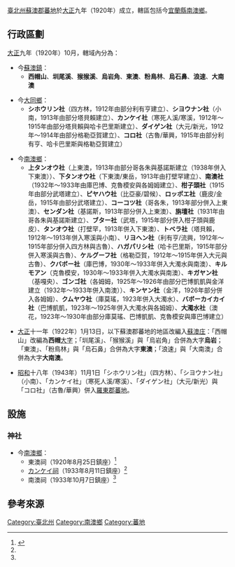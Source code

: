 {{noteTA
|1=zh-hans:庄; zh-hant:庄;
}}
[[臺北州|臺北州]][[蘇澳郡|蘇澳郡]][[蕃地|蕃地]]於[[大正|大正]]九年（1920年）成立，轄區包括今[[宜蘭縣|宜蘭縣]][[南澳鄉|南澳鄉]]。

==行政區劃==
[[大正|大正]]九年（1920年）10月，轄域內分為：

*今[[蘇澳鎮_(台灣)|蘇澳鎮]]：
**'''西帽山'''、'''圳尾溪'''、'''猴猴溪'''、'''烏岩角'''、'''東澳'''、'''粉鳥林'''、'''烏石鼻'''、'''浪速'''、'''大南澳'''

*今[[大同鄉_(台灣)|大同鄉]]：
**'''シホウリン社'''（四方林，1912年由部分利有亨建立）、'''シヨウナン社'''（小南，1913年由部分塔貝賴建立）、'''カンケイ社'''（寒死人溪/寒溪，1912年～1915年由部分塔貝賴與哈卡巴里斯建立）、'''ダイゲン社'''（大元/新光，1912年～1914年由部分格勒亞賀建立）、'''コロ社'''（古魯/華興，1915年由部分利有亨、哈卡巴里斯與格勒亞賀建立）

*今[[南澳鄉|南澳鄉]]：
**'''上タンオウ社'''（上東澳，1913年由部分哥各朱與基諾斯建立（1938年併入下東澳））、'''下タンオウ社'''（下東澳/東岳，1913年由打壁罕建立）、'''南澳社'''（1932年～1933年由庫巴博、克魯模安與各姆姆建立）、'''柑子頭社'''（1915年由部分武塔建立）、'''ピヤハウ社'''（比亞豪/碧候）、'''ロッポエ社'''（鹿皮/金岳，1915年由部分武塔建立）、'''コーコツ社'''（哥各朱，1913年部分併入上東澳）、'''センダン社'''（基諾斯，1913年部分併入上東澳）、'''旃壇社'''（1931年由哥各朱與基諾斯建立）、'''ブター社'''（武塔，1915年部分併入柑子頭與鹿皮）、'''タンオウ社'''（打壁罕，1913年併入下東澳）、'''トベラ社'''（塔貝賴，1912年～1913年併入寒溪與小南）、'''リヨヘン社'''（利有亨/流興，1912年～1915年部分併入四方林與古魯）、'''ハガパリシ社'''（哈卡巴里斯，1915年部分併入寒溪與古魯）、'''ケルグーフ社'''（格勒亞賀，1912年～1915年併入大元與古魯）、'''クバボー社'''（庫巴博，1930年～1933年併入大濁水與南澳）、'''キルモアン'''（克魯模安，1930年～1933年併入大濁水與南澳）、'''キガヤン社'''（基嘎央）、'''ゴンゴ社'''（各姆姆，1925年～1926年由部分巴博凱凱與金洋建立（1932年～1933年併入南澳））、'''キンヤン社'''（金洋，1926年部分併入各姆姆）、'''クムヤウ社'''（庫莫瑤，1923年併入大濁水）、'''バボーカイカイ社'''（巴博凱凱，1923年～1925年併入大濁水與各姆姆）、'''大濁水社'''（澳花，1923年～1930年由部分庫莫瑤、巴博凱凱、克魯模安與庫巴博建立）

*[[大正|大正]]十一年（1922年）1月13日，以下蘇澳郡蕃地的地區改編入[[蘇澳街|蘇澳庄]]：「西帽山」改編為'''西帽'''[[大字|大字]]；「圳尾溪」、「猴猴溪」與「烏岩角」合併為大字'''烏岩'''；「東澳」、「粉鳥林」與「烏石鼻」合併為大字'''東澳'''；「浪速」與「大南澳」合併為大字'''大南澳'''。

*[[昭和|昭和]]十八年（1943年）11月1日「シホウリン社」（四方林）、「シヨウナン社」（小南）、「カンケイ社」（寒死人溪/寒溪）、「ダイゲン社」（大元/新光）與「コロ社」（古魯/華興）併入[[羅東郡|羅東郡]][[蕃地_(羅東郡)|蕃地]]。

==設施==
===神社===
*今[[南澳鄉|南澳鄉]]：
**東澳祠（1920年8月25日鎮座）<ref name ="遠渡來台的日本諸神">{{cite book |author=金子展也 |translator=陳嫻若 |title=《遠渡來台的日本諸神》 |year=2020 |publisher=野人文化 |location=[[新北市|新北市]] |isbn=9789863844372 |language=zh-tw}}</ref>{{Rp|295}}
**[[寒溪神社遺跡|カンケイ祠]]（1933年8月11日鎮座）<ref name ="遠渡來台的日本諸神"/>{{Rp|296}}
**南澳祠（1933年10月7日鎮座）<ref name ="遠渡來台的日本諸神"/>{{Rp|297}}

==參考來源==
{{reflist}}

{{蘇澳郡}}
{{臺北州}}
[[Category:臺北州|Category:臺北州]]

[[Category:南澳鄉|Category:南澳鄉]]
[[Category:蕃地|Category:蕃地]]